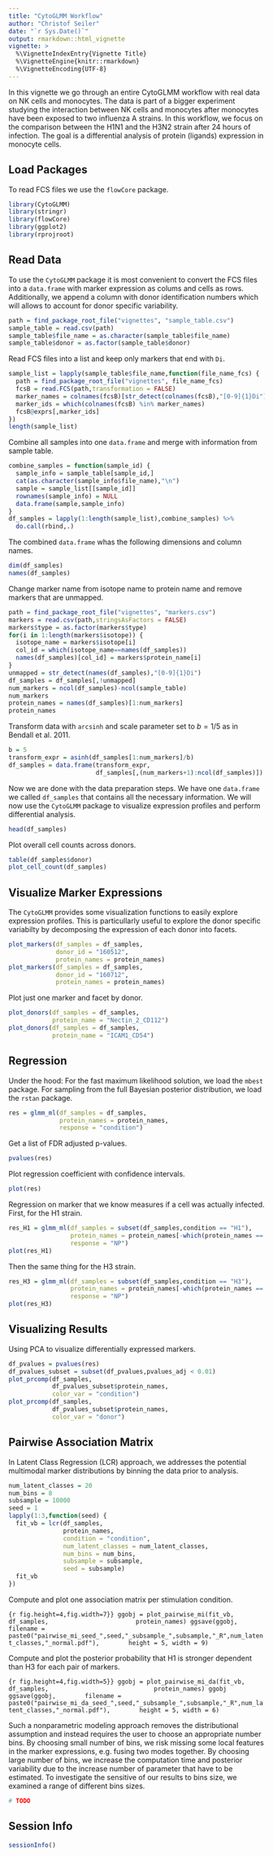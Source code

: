 ```yaml
---
title: "CytoGLMM Workflow"
author: "Christof Seiler"
date: "`r Sys.Date()`"
output: rmarkdown::html_vignette
vignette: >
  %\VignetteIndexEntry{Vignette Title}
  %\VignetteEngine{knitr::rmarkdown}
  %\VignetteEncoding{UTF-8}
---
```


In this vignette we go through an entire CytoGLMM workflow with real data on NK cells and monocytes. The data is part of a bigger experiment studying the interaction between NK cells and monocytes after monocytes have been exposed to two influenza A strains. In this workflow, we focus on the comparison between the H1N1 and the H3N2 strain after 24 hours of infection. The goal is a differential analysis of protein (ligands) expression in monocyte cells.

## Load Packages

To read FCS files we use the `flowCore` package.

```r
library(CytoGLMM)
library(stringr)
library(flowCore)
library(ggplot2)
library(rprojroot)
```

## Read Data

To use the `CytoGLMM` package it is most convenient to convert the FCS files into a `data.frame` with marker expression as colums and cells as rows. Additionally, we append a column with donor identification numbers which will allows to account for donor specific variability.

```r
path = find_package_root_file("vignettes", "sample_table.csv")
sample_table = read.csv(path)
sample_table$file_name = as.character(sample_table$file_name)
sample_table$donor = as.factor(sample_table$donor)
```

Read FCS files into a list and keep only markers that end with `Di`.

```r
sample_list = lapply(sample_table$file_name,function(file_name_fcs) {
  path = find_package_root_file("vignettes", file_name_fcs)
  fcsB = read.FCS(path,transformation = FALSE)
  marker_names = colnames(fcsB)[str_detect(colnames(fcsB),"[0-9]{1}Di")]
  marker_ids = which(colnames(fcsB) %in% marker_names)
  fcsB@exprs[,marker_ids]
})
length(sample_list)
```

Combine all samples into one `data.frame` and merge with information from sample table.

```r
combine_samples = function(sample_id) {
  sample_info = sample_table[sample_id,]
  cat(as.character(sample_info$file_name),"\n")
  sample = sample_list[[sample_id]]
  rownames(sample_info) = NULL
  data.frame(sample,sample_info)
}
df_samples = lapply(1:length(sample_list),combine_samples) %>%
  do.call(rbind,.)
```

The combined `data.frame` whas the following dimensions and column names.

```r
dim(df_samples)
names(df_samples)
```

Change marker name from isotope name to protein name and remove markers that are unmapped.

```r
path = find_package_root_file("vignettes", "markers.csv")
markers = read.csv(path,stringsAsFactors = FALSE)
markers$type = as.factor(markers$type)
for(i in 1:length(markers$isotope)) {
  isotope_name = markers$isotope[i]
  col_id = which(isotope_name==names(df_samples))
  names(df_samples)[col_id] = markers$protein_name[i]
}
unmapped = str_detect(names(df_samples),"[0-9]{1}Di")
df_samples = df_samples[,!unmapped]
num_markers = ncol(df_samples)-ncol(sample_table)
num_markers
protein_names = names(df_samples)[1:num_markers]
protein_names
```

Transform data with ``arcsinh`` and scale parameter set to $b = 1/5$ as in Bendall et al. 2011.

```r
b = 5
transform_expr = asinh(df_samples[1:num_markers]/b)
df_samples = data.frame(transform_expr,
                        df_samples[,(num_markers+1):ncol(df_samples)])
```

Now we are done with the data preparation steps. We have one `data.frame` we called `df_samples` that contains all the necessary information. We will now use the `CytoGLMM` package to visualize expression profiles and perform differential analysis.

```r
head(df_samples)
```

Plot overall cell counts across donors.

```r
table(df_samples$donor)
plot_cell_count(df_samples)
```

## Visualize Marker Expressions

The `CytoGLMM` provides some visualization functions to easily explore expression profiles. This is particullarly useful to explore the donor specific variabilty by decomposing the expression of each donor into facets.

```r
plot_markers(df_samples = df_samples,
             donor_id = "160512",
             protein_names = protein_names)
plot_markers(df_samples = df_samples,
             donor_id = "160712",
             protein_names = protein_names)
```

Plot just one marker and facet by donor.

```r
plot_donors(df_samples = df_samples,
            protein_name = "Nectin_2_CD112")
plot_donors(df_samples = df_samples,
            protein_name = "ICAM1_CD54")
```

## Regression

Under the hood: For the fast maximum likelihood solution, we load the `mbest` package. For sampling from the full Bayesian posterior distribution, we load the `rstan` package.

```r
res = glmm_ml(df_samples = df_samples,
              protein_names = protein_names,
              response = "condition")
```

Get a list of FDR adjusted p-values.

```r
pvalues(res)
```

Plot regression coefficient with confidence intervals.

```r
plot(res)
```

Regression on marker that we know measures if a cell was actually infected. First, for the H1 strain.

```r
res_H1 = glmm_ml(df_samples = subset(df_samples,condition == "H1"),
                 protein_names = protein_names[-which(protein_names == "NP")],
                 response = "NP")
plot(res_H1)
```

Then the same thing for the H3 strain.

```r
res_H3 = glmm_ml(df_samples = subset(df_samples,condition == "H3"),
                 protein_names = protein_names[-which(protein_names == "NP")],
                 response = "NP")
plot(res_H3)
```

## Visualizing Results

Using PCA to visualize differentially expressed markers.

```r
df_pvalues = pvalues(res)
df_pvalues_subset = subset(df_pvalues,pvalues_adj < 0.01)
plot_prcomp(df_samples,
            df_pvalues_subset$protein_names,
            color_var = "condition")
plot_prcomp(df_samples,
            df_pvalues_subset$protein_names,
            color_var = "donor")
```

## Pairwise Association Matrix

In Latent Class Regression (LCR) approach, we addresses the potential multimodal marker distributions by binning the data prior to analysis.

```r
num_latent_classes = 20
num_bins = 8
subsample = 10000
seed = 1
lapply(1:3,function(seed) {
  fit_vb = lcr(df_samples,
               protein_names,
               condition = "condition",
               num_latent_classes = num_latent_classes,
               num_bins = num_bins,
               subsample = subsample,
               seed = subsample)
  fit_vb
})
```

Compute and plot one association matrix per stimulation condition.

```{r fig.height=4,fig.width=7}}
ggobj = plot_pairwise_mi(fit_vb,
                       df_samples,
                       protein_names)
ggsave(ggobj,
       filename = paste0("pairwise_mi_seed_",seed,"_subsample_",subsample,"_R",num_latent_classes,"_normal.pdf"),
       height = 5, width = 9)
```

Compute and plot the posterior probability that H1 is stronger dependent than H3 for each pair of markers. 

```{r fig.height=4,fig.width=5}}
ggobj = plot_pairwise_mi_da(fit_vb,
                            df_samples,
                            protein_names)
ggobj
ggsave(ggobj,
       filename = paste0("pairwise_mi_da_seed_",seed,"_subsample_",subsample,"_R",num_latent_classes,"_normal.pdf"),
       height = 5, width = 6)
```

Such a nonparametric modeling approach removes the distributional assumption and instead requires the user to choose an appropriate number bins. By choosing small number of bins, we risk missing some local features in the marker expressions, e.g. fusing two modes together. By choosing large number of bins, we increase the computation time and posterior variability due to the increase number of parameter that have to be estimated. To investigate the sensitive of our results to bins size, we examined a range of different bins sizes.

```r
# TODO
```

## Session Info

```r
sessionInfo()
```
